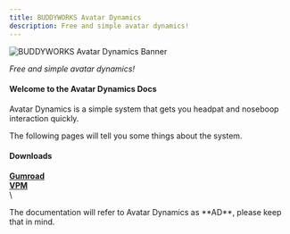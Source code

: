 ```yaml
---
title: BUDDYWORKS Avatar Dynamics
description: Free and simple avatar dynamics!
---
```


![BUDDYWORKS Avatar Dynamics Banner](./img/banner.webp)  

*Free and simple avatar dynamics!*

#### Welcome to the Avatar Dynamics Docs
Avatar Dynamics is a simple system that gets you headpat and noseboop interaction quickly.

The following pages will tell you some things about the system.

#### Downloads
<a href="https://buddyworks.gumroad.com/"><b>Gumroad</b></a>  
<a href="https://repo.buddyworks.wtf/"><b>VPM</b></a>  
\
<Aside>The documentation will refer to Avatar Dynamics as **AD**, please keep that in mind.</Aside>